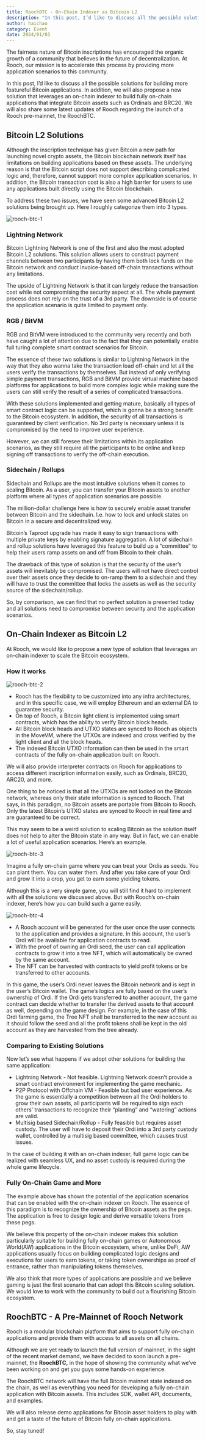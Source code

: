 ```yaml
---
title: RoochBTC - On-Chain Indexer as Bitcoin L2
description: "In this post, I’d like to discuss all the possible solutions for building more featureful Bitcoin applications. In addition, we will also propose a new solution that leverages an on-chain indexer to build fully on-chain applications that integrate Bitcoin assets such as Ordinals and BRC20. We will also share some latest updates of Rooch regarding the launch of a Rooch pre-mainnet, the RoochBTC."
author: haichao
category: Event
date: 2024/01/03
---
```



<PostHeader />

The fairness nature of Bitcoin inscriptions has encouraged the organic growth of a community that believes in the future of decentralization. At Rooch, our mission is to accelerate this process by providing more application scenarios to this community.

In this post, I’d like to discuss all the possible solutions for building more featureful Bitcoin applications. In addition, we will also propose a new solution that leverages an on-chain indexer to build fully on-chain applications that integrate Bitcoin assets such as Ordinals and BRC20. We will also share some latest updates of Rooch regarding the launch of a Rooch pre-mainnet, the RoochBTC.

## Bitcoin L2 Solutions

Although the inscription technique has given Bitcoin a new path for launching novel crypto assets, the Bitcoin blockchain network itself has limitations on building applications based on these assets. The underlying reason is that the Bitcoin script does not support describing complicated logic and, therefore, cannot support more complex application scenarios. In addition, the Bitcoin transaction cost is also a high barrier for users to use any applications built directly using the Bitcoin blockchain.

To address these two issues, we have seen some advanced Bitcoin L2 solutions being brought up. Here I roughly categorize them into 3 types.



<Image
  src="/docs/rooch-btc-1.png"
  alt="rooch-btc-1"
  width={800}
  height={800}
  className="mx-auto my-8"
/>

### Lightning Network

Bitcoin Lightning Network is one of the first and also the most adopted Bitcoin L2 solutions. This solution allows users to construct payment channels between two participants by having them both lock funds on the Bitcoin network and conduct invoice-based off-chain transactions without any limitations. 

The upside of Lightning Network is that it can largely reduce the transaction cost while not compromising the security aspect at all. The whole payment process does not rely on the trust of a 3rd party. The downside is of course the application scenario is quite limited to payment only.

### RGB / BitVM

RGB and BitVM were introduced to the community very recently and both have caught a lot of attention due to the fact that they can potentially enable full turing complete smart contract scenarios for Bitcoin. 

The essence of these two solutions is similar to Lightning Network in the way that they also wanna take the transaction load off-chain and let all the users verify the transactions by themselves. But instead of only verifying simple payment transactions, RGB and BitVM provide virtual machine based platforms for applications to build more complex logic while making sure the users can still verify the result of a series of complicated transactions.

With these solutions implemented and getting mature, basically all types of smart contract logic can be supported, which is gonna be a strong benefit to the Bitcoin ecosystem. In addition, the security of all transactions is guaranteed by client verification. No 3rd party is necessary unless it is compromised by the need to improve user experience. 

However, we can still foresee their limitations within its application scenarios, as they still require all the participants to be online and keep signing off transactions to verify the off-chain execution.

### Sidechain / Rollups

Sidechain and Rollups are the most intuitive solutions when it comes to scaling Bitcoin. As a user, you can transfer your Bitcoin assets to another platform where all types of application scenarios are possible.

The million-dollar challenge here is how to securely enable asset transfer between Bitcoin and the sidechain. I.e. how to lock and unlock states on Bitcoin in a secure and decentralized way. 

Bitcoin’s Taproot upgrade has made it easy to sign transactions with multiple private keys by enabling signature aggregation.  A lot of sidechain and rollup solutions have leveraged this feature to build up a “committee” to help their users ramp assets on and off from Bitcoin to their chain. 

The drawback of this type of solution is that the security of the user’s assets will inevitably be compromised. The users will not have direct control over their assets once they decide to on-ramp them to a sidechain and they will have to trust the committee that locks the assets as well as the security source of the sidechain/rollup.

So, by comparison, we can find that no perfect solution is presented today and all solutions need to compromise between security and the application scenarios.

## On-Chain Indexer as Bitcoin L2

At Rooch, we would like to propose a new type of solution that leverages an on-chain indexer to scale the Bitcoin ecosystem.

### How it works


<Image
  src="/docs/rooch-btc-2.png"
  alt="rooch-btc-2"
  width={500}
  height={500}
  className="mx-auto my-8"
/>

- Rooch has the flexibility to be customized into any infra architectures, and in this specific case, we will employ Ethereum and an external DA to guarantee security.
- On top of Rooch, a Bitcoin light client is implemented using smart contracts, which has the ability to verify Bitcoin block heads.
- All Bitcoin block heads and UTXO states are synced to Rooch as objects in the MoveVM, where the UTXOs are indexed and cross verified by the light client and all the block heads.
- The indexed Bitcoin UTXO information can then be used in the smart contracts of the fully on-chain application built on Rooch.

We will also provide interpreter contracts on Rooch for applications to access different inscription information easily, such as Ordinals, BRC20, ARC20, and more.

One thing to be noticed is that all the UTXOs are not locked on the Bitcoin network, whereas only their state information is synced to Rooch. That says, in this paradigm, no Bitcoin assets are portable from Bitcoin to Rooch. Only the latest Bitcoin’s UTXO states are synced to Rooch in real time and are guaranteed to be correct. 

This may seem to be a weird solution to scaling Bitcoin as the solution itself does not help to alter the Bitcoin state in any way. But in fact, we can enable a lot of useful application scenarios. Here’s an example.


<Image
  src="/docs/rooch-btc-3.png"
  alt="rooch-btc-3"
  width={700}
  height={700}
  className="mx-auto my-8"
/>

Imagine a fully on-chain game where you can treat your Ordis as seeds. You can plant them. You can water them. And after you take care of your Ordi and grow it into a crop, you get to earn some yielding tokens.

Although this is a very simple game, you will still find it hard to implement with all the solutions we discussed above. But with Rooch’s on-chain indexer, here’s how you can build such a game easily.

<Image
  src="/docs/rooch-btc-4.png"
  alt="rooch-btc-4"
  width={800}
  height={800}
  className="mx-auto my-8"
/>

- A Rooch account will be generated for the user once the user connects to the application and provides a signature. In this account, the user’s Ordi will be available for application contracts to read.
- With the proof of owning an Ordi seed, the user can call application contracts to grow it into a tree NFT, which will automatically be owned by the same account.
- The NFT can be harvested with contracts to yield profit tokens or be transferred to other accounts.

In this game, the user’s Ordi never leaves the Bitcoin network and is kept in the user’s Bitcoin wallet. The game’s logics are fully based on the user’s ownership of Ordi. If the Ordi gets transferred to another account, the game contract can decide whether to transfer the derived assets to that account as well, depending on the game design. For example, in the case of this Ordi farming game, the Tree NFT shall be transferred to the new account as it should follow the seed and all the profit tokens shall be kept in the old account as they are harvested from the tree already.

### Comparing to Existing Solutions

Now let’s see what happens if we adopt other solutions for building the same application:

- Lightning Network - Not feasible. Lightning Network doesn’t provide a smart contract environment for implementing the game mechanic.
- P2P Protocol with Offchain VM - Feasible but bad user experience. As the game is essentially a competition between all the Ordi holders to grow their own assets, all participants will be required to sign each others’ transactions to recognize their “planting” and “watering” actions are valid.
- Multisig based Sidechain/Rollup - Fully feasible but requires asset custody. The user will have to deposit their Ordi into a 3rd party custody wallet, controlled by a multisig based committee, which causes trust issues.

In the case of building it with an on-chain indexer, full game logic can be realized with seamless UX, and no asset custody is required during the whole game lifecycle.

### Fully On-Chain Game and More

The example above has shown the potential of the application scenarios that can be enabled with the on-chain indexer on Rooch. The essence of this paradigm is to recognize the ownership of Bitcoin assets as the pegs. The application is free to design logic and derive versatile tokens from these pegs. 

We believe this property of the on-chain indexer makes this solution particularly suitable for building fully on-chain games or Autonomous World(AW) applications in the Bitcoin ecosystem, where, unlike DeFi, AW applications usually focus on building complicated logic designs and executions for users to earn tokens, or taking token ownerships as proof of entrance, rather than manipulating tokens themselves. 

We also think that more types of applications are possible and we believe gaming is just the first scenario that can adopt this Bitcoin scaling solution. We would love to work with the community to build out a flourishing Bitcoin ecosystem.

## RoochBTC - A Pre-Mainnet of Rooch Network

Rooch is a modular blockchain platform that aims to support fully on-chain applications and provide them with access to all assets on all chains.

Although we are yet ready to launch the full version of mainnet, in the sight of the recent market demand, we have decided to soon launch a pre-mainnet, the **RoochBTC,** in the hope of showing the community what we’ve been working on and get you guys some hands-on experience.

The RoochBTC network will have the full Bitcoin mainnet state indexed on the chain, as well as everything you need for developing a fully on-chain application with Bitcoin assets. This includes SDK, wallet API, documents, and examples.

We will also release demo applications for Bitcoin asset holders to play with and get a taste of the future of Bitcoin fully on-chain applications.

So, stay tuned!
